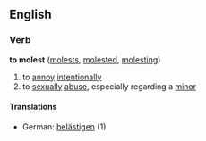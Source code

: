 ==English==
===Verb===
'''to molest'''  ([[molests]], [[molested]], [[molesting]])
# to [[annoy]] [[intention]]ally
# to [[sexual]]ly [[abuse]], especially regarding a [[minor]]

====Translations====
*German: [[belästigen]] (1)